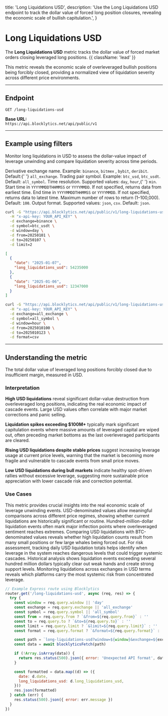   title: 'Long Liquidations USD',
  description:
    'Use the Long Liquidations USD endpoint to track the dollar value of forced long position closures, revealing the economic scale of bullish capitulation.',
}

# Long Liquidations USD

The **Long Liquidations USD** metric tracks the dollar value of forced market orders closing leveraged long positions. {{ className: 'lead' }}

This metric reveals the economic scale of overleveraged bullish positions being forcibly closed, providing a normalized view of liquidation severity across different price environments.

---

## Endpoint

`GET /long-liquidations-usd`

**Base URL:**  
`https://api.blocklytics.net/api/public/v1`

---

## Example using filters

<Row>
  <Col>

Monitor long liquidations in USD to assess the dollar-value impact of leverage unwinding and compare liquidation severity across time periods.

<Properties>
  <Property name="exchange" type="string">
    Derivative exchange name. Example: <code>binance</code>, <code>bitmex</code>
    , <code>bybit</code>, <code>deribit</code>. Default:{' '}
    <code>all_exchange</code>.
  </Property>
  <Property name="symbol" type="string">
    Trading pair symbol. Example: <code>btc_usd</code>, <code>btc_usdt</code>.
    Default: <code>all_symbol</code>.
  </Property>
  <Property name="window" type="string">
    Time resolution. Supported values: <code>day</code>, <code>hour</code>,{' '}
    <code>min</code>.
  </Property>
  <Property name="from" type="string">
    Start time in <code>YYYYMMDDTHHMMSS</code> or <code>YYYYMMDD</code>. If not
    specified, returns data from earliest time.
  </Property>
  <Property name="to" type="string">
    End time in <code>YYYYMMDDTHHMMSS</code> or <code>YYYYMMDD</code>. If not
    specified, returns data to latest time.
  </Property>
  <Property name="limit" type="integer">
    Maximum number of rows to return (1–100,000). Default: <code>100</code>.
  </Property>
  <Property name="format" type="string">
    Output format. Supported values: <code>json</code>, <code>csv</code>.
    Default: <code>json</code>.
  </Property>
</Properties>

  </Col>
  <Col>

```bash {title="Requesting Long Liquidations USD data"}
curl -G "https://api.blocklytics.net/api/public/v1/long-liquidations-usd" \
  -H "x-api-key: YOUR_API_KEY" \
  -d exchange=binance \
  -d symbol=btc_usdt \
  -d window=day \
  -d from=20250101 \
  -d to=20250107 \
  -d limit=2
```

```json {title="Sample JSON response"}
[
  {
    "date": "2025-01-07",
    "long_liquidations_usd": 54235000
  },
  {
    "date": "2025-01-06",
    "long_liquidations_usd": 12347000
  }
]
```

```bash {title="Exporting as CSV"}
curl -G "https://api.blocklytics.net/api/public/v1/long-liquidations-usd" \
  -H "x-api-key: YOUR_API_KEY" \
  -d exchange=all_exchange \
  -d symbol=all_symbol \
  -d window=hour \
  -d from=2025010100 \
  -d to=2025010123 \
  -d format=csv
```

  </Col>
</Row>

---

## Understanding the metric

<Row>
  <Col>

<Properties>
  <Property name="long_liquidations_usd" type="number">
    The total dollar value of leveraged long positions forcibly closed due to
    insufficient margin, measured in USD.
  </Property>
</Properties>

### Interpretation

**High USD liquidations** reveal significant dollar-value destruction from overleveraged long positions, indicating the real economic impact of cascade events. Large USD values often correlate with major market corrections and panic selling.

**Liquidation spikes exceeding $100M+** typically mark significant capitulation events where massive amounts of leveraged capital are wiped out, often preceding market bottoms as the last overleveraged participants are cleared.

**Rising USD liquidations despite stable prices** suggest increasing leverage usage at current price levels, warning that the market is becoming more fragile and vulnerable to cascade events from small price moves.

**Low USD liquidations during bull markets** indicate healthy spot-driven rallies without excessive leverage, suggesting more sustainable price appreciation with lower cascade risk and correction potential.

### Use Cases

This metric provides crucial insights into the real economic scale of leverage unwinding events. USD-denominated values allow meaningful comparisons across different price regimes, showing whether current liquidations are historically significant or routine. Hundred-million-dollar liquidation events often mark major inflection points where overleveraged sentiment reaches extremes. Comparing USD liquidations with BTC-denominated values reveals whether high liquidation counts result from many small positions or few large whales being forced out. For risk assessment, tracking daily USD liquidation totals helps identify when leverage in the system reaches dangerous levels that could trigger systemic cascades. Historical analysis shows liquidation events exceeding several hundred million dollars typically clear out weak hands and create strong support levels. Monitoring liquidations across exchanges in USD terms reveals which platforms carry the most systemic risk from concentrated leverage.

  </Col>
  <Col>

```js {title="Node.js (Express) example"}
// Example Express route using Blocklytics
router.get('/long-liquidations-usd', async (req, res) => {
  try {
    const window = req.query.window || 'day'
    const exchange = req.query.exchange || 'all_exchange'
    const symbol = req.query.symbol || 'all_symbol'
    const from = req.query.from ? `&from=${req.query.from}` : ''
    const to = req.query.to ? `&to=${req.query.to}` : ''
    const limit = req.query.limit ? `&limit=${req.query.limit}` : ''
    const format = req.query.format ? `&format=${req.query.format}` : ''

    const path = `long-liquidations-usd?window=${window}&exchange=${exchange}&symbol=${symbol}${from}${to}${limit}${format}`
    const data = await blocklyticsFetch(path)

    if (!Array.isArray(data)) {
      return res.status(500).json({ error: 'Unexpected API format', data })
    }

    const formatted = data.map((d) => ({
      date: d.date,
      long_liquidations_usd: d.long_liquidations_usd,
    }))
    res.json(formatted)
  } catch (err) {
    res.status(500).json({ error: err.message })
  }
})
```

  </Col>
</Row>
